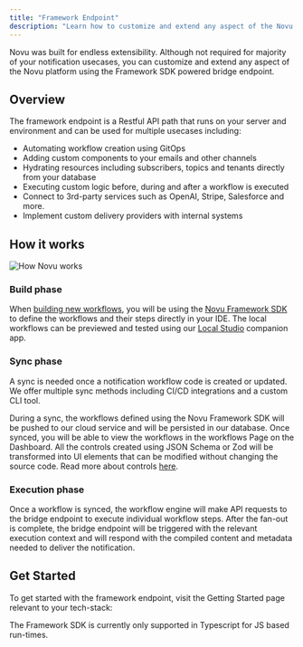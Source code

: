 ```yaml
---
title: "Framework Endpoint"
description: "Learn how to customize and extend any aspect of the Novu platform using the Framework SDK powered bridge endpoint."
---
```


Novu was built for endless extensibility. Although not required for majority of your notification usecases, you can customize and extend any aspect of the Novu platform using the Framework SDK powered bridge endpoint.

## Overview

The framework endpoint is a Restful API path that runs on your server and environment and can be used for multiple usecases including:

- Automating workflow creation using GitOps
- Adding custom components to your emails and other channels
- Hydrating resources including subscribers, topics and tenants directly from your database
- Executing custom logic before, during and after a workflow is executed
- Connect to 3rd-party services such as OpenAI, Stripe, Salesforce and more.
- Implement custom delivery providers with internal systems

## How it works

<img src="/images/novu-works.png" alt="How Novu works" className="rounded-lg border" />

### Build phase

When [building new workflows](/docs/workflow/overview), you will be using the [Novu Framework SDK](/docs/framework/typescript/overview) to define the workflows and their steps directly in your IDE. The local workflows can be previewed and tested using our [Local Studio](/docs/framework/studio) companion app.

### Sync phase

A sync is needed once a notification workflow code is created or updated. We offer multiple sync methods including CI/CD integrations and a custom CLI tool.

During a sync, the workflows defined using the Novu Framework SDK will be pushed to our cloud service and will be persisted in our database. 
Once synced, you will be able to view the workflows in the workflows Page on the Dashboard. All the controls created using JSON Schema or Zod will be transformed into UI elements that can be modified without changing the source code. Read more about controls [here](/docs/framework/controls).

### Execution phase

Once a workflow is synced, the workflow engine will make API requests to the bridge endpoint to execute individual workflow steps.
After the fan-out is complete, the bridge endpoint will be triggered with the relevant execution context and will respond with the compiled content and metadata needed to deliver the notification.

## Get Started

To get started with the framework endpoint, visit the Getting Started page relevant to your tech-stack:

<Cards>
  <Card title="Next.js" href="/docs/framework/quickstart/nextjs" />
  <Card title="Express.js" href="/docs/framework/quickstart/express" />
  <Card title="Remix" href="/docs/framework/quickstart/remix" />
  <Card title="NestJS" href="/docs/framework/quickstart/nestjs" />
  <Card title="Svelte" href="/docs/framework/quickstart/svelte" />
  <Card title="Nuxt" href="/docs/framework/quickstart/nuxt" />
  <Card title="H3" href="/docs/framework/quickstart/h3" />
  <Card title="Lambda" href="/docs/framework/quickstart/lambda" />
</Cards>

<Callout type="info" className="mt-4">
    The Framework SDK is currently only supported in Typescript for JS based run-times.
</Callout>
